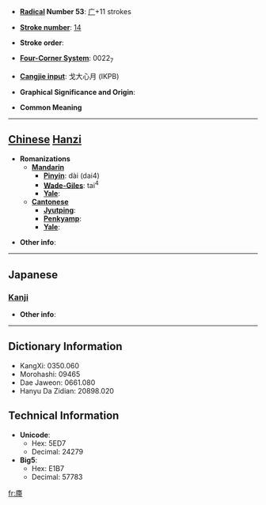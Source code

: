 * '''[[Wiktionary:Chinese radical index| Radical]] Number 53''': [[Wiktionary:Chinese radical index 广|广]]+11 strokes

* '''[[Wiktionary:Chinese total strokes index|Stroke number]]''': [[Wiktionary:Chinese total strokes index 14|14]]

* '''Stroke order''': 

* '''[[Wiktionary:Chinese four corner index|Four-Corner System]]''': 0022<sub>7</sub>

* '''[[Wiktionary:Chinese Cangjie index|Cangjie input]]''': 戈大心月 (IKPB)

* '''Graphical Significance and Origin''': 

* '''Common Meaning'''

----

== [[Chinese]] [[Hanzi]] ==

* '''Romanizations'''
** '''[[Mandarin]]'''
*** '''[[Pinyin]]''': dài (dai4)
*** '''[[Wade-Giles]]''': tai<sup>4</sup>
*** '''[[Yale]]''': 
** '''[[Cantonese]]'''
*** '''[[Jyutping]]''':
*** '''[[Penkyamp]]''': 
*** '''[[Yale]]''': 

* '''Other info''': 

----

==Japanese==
===[[Kanji]]===
{{kanji|on readings=[[たい]] (tai)
|kun readings=[[いへがゆがむ]] (ihegayugamu)
}}

* '''Other info''':  

----

== Dictionary Information ==

* KangXi: 0350.060
* Morohashi: 09465
* Dae Jaweon: 0661.080
* Hanyu Da Zidian: 20898.020

== Technical Information ==

* '''Unicode''':
** Hex: 5ED7
** Decimal: 24279
* '''Big5''':
** Hex: E1B7
** Decimal: 57783

[[fr:廗]]